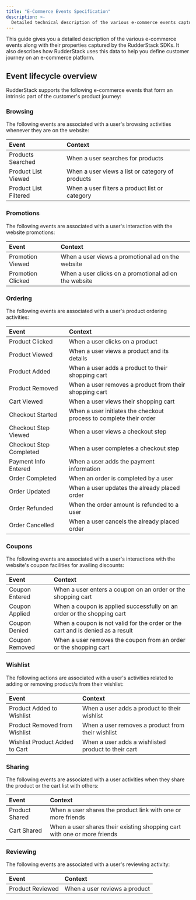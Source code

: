 ```yaml
---
title: "E-Commerce Events Specification"
description: >-
  Detailed technical description of the various e-commerce events captured by RudderStack.
---
```


This guide gives you a detailed description of the various e-commerce events along with their properties captured by the RudderStack SDKs. It also describes how RudderStack uses this data to help you define customer journey on an e-commerce platform.

## Event lifecycle overview

RudderStack supports the following e-commerce events that form an intrinsic part of the customer's product journey:

### Browsing

The following events are associated with a user's browsing activities whenever they are on the website:

| Event       | Context                                        |
| :-------------------- | :------------------------------------------------- |
| <Link to="/event-spec/ecommerce-events-spec/browsing/#products-searched">Products Searched</Link>     | When a user searches for products               |
| <Link to="/event-spec/ecommerce-events-spec/browsing/#product-list-viewed">Product List Viewed</Link>   | When a user views a list or category of products |
| <Link to="/event-spec/ecommerce-events-spec/browsing/#product-list-filtered">Product List Filtered</Link> | When a user filters a product list or category   |

### Promotions

The following events are associated with a user's interaction with the website promotions:

| Event   | Context                                             |
| :---------------- | :------------------------------------------------------ |
| <Link to="/event-spec/ecommerce-events-spec/promotions/#promotion-viewed">Promotion Viewed</Link>  | When a user views a promotional ad on the website     |
| <Link to="/event-spec/ecommerce-events-spec/promotions/#promotion-clicked">Promotion Clicked</Link> | When a user clicks on a promotional ad on the website |

### Ordering

The following events are associated with a user's product ordering activities:

| Event         | Context                                                          |
| :---------------------- | :------------------------------------------------------------------- |
| <Link to="/event-spec/ecommerce-events-spec/ordering/#product-clicked">Product Clicked</Link>          | When a user clicks on a product                        |
| <Link to="/event-spec/ecommerce-events-spec/ordering/#product-viewed">Product Viewed</Link>          | When a user views a product and its details                        |
| <Link to="/event-spec/ecommerce-events-spec/ordering/#product-added">Product Added</Link>           | When a user adds a product to their shopping cart                  |
| <Link to="/event-spec/ecommerce-events-spec/ordering/#product-removed">Product Removed</Link>         | When a user removes a product from their shopping cart             |
| <Link to="/event-spec/ecommerce-events-spec/ordering/#cart-viewed">Cart Viewed</Link>             | When a user views their shopping cart                              |
| <Link to="/event-spec/ecommerce-events-spec/ordering/#checkout-started">Checkout Started</Link>        | When a user initiates the checkout process to complete their order |
| <Link to="/event-spec/ecommerce-events-spec/ordering/#checkout-step-viewed">Checkout Step Viewed</Link>    | When a user views a checkout step                                  |
| <Link to="/event-spec/ecommerce-events-spec/ordering/#checkout-step-completed">Checkout Step Completed</Link> | When a user completes a checkout step                              |
| <Link to="/event-spec/ecommerce-events-spec/ordering/#payment-info-entered">Payment Info Entered</Link>    | When a user adds the payment information                           |
| <Link to="/event-spec/ecommerce-events-spec/ordering/#order-completed">Order Completed</Link>         | When an order is completed by a user                              |
| <Link to="/event-spec/ecommerce-events-spec/ordering/#order-updated">Order Updated</Link>           | When a user updates the already placed order                       |
| <Link to="/event-spec/ecommerce-events-spec/ordering/#order-refunded">Order Refunded</Link>         | When the order amount is refunded to a user                        |
| <Link to="/event-spec/ecommerce-events-spec/ordering/#order-cancelled">Order Cancelled</Link>         | When a user cancels the already placed order                       |

### Coupons

The following events are associated with a user's interactions with the website's coupon facilities for availing discounts:

| Event | Context                                                                    |
| :-------------- | :----------------------------------------------------------------------------- |
| <Link to="/event-spec/ecommerce-events-spec/coupons/#coupon-entered">Coupon Entered</Link>  | When a user enters a coupon on an order or the shopping cart                 |
| <Link to="/event-spec/ecommerce-events-spec/coupons/#coupon-applied">Coupon Applied</Link>  | When a coupon is applied successfully on an order or the shopping cart         |
| <Link to="/event-spec/ecommerce-events-spec/coupons/#coupon-denied">Coupon Denied</Link>   | When a coupon is not valid for the order or the cart and is denied as a result |
| <Link to="/event-spec/ecommerce-events-spec/coupons/#coupon-removed">Coupon Removed</Link>  | When a user removes the coupon from an order or the shopping cart            |

### Wishlist

The following actions are associated with a user's activities related to adding or removing product/s from their wishlist:

| Event                | Context                                           |
| :----------------------------- | :---------------------------------------------------- |
| <Link to="/event-spec/ecommerce-events-spec/wishlisting/#product-added-to-wishlist">Product Added to Wishlist</Link>      | When a user adds a product to their wishlist       |
| <Link to="/event-spec/ecommerce-events-spec/wishlisting/#product-removed-from-wishlist">Product Removed from Wishlist</Link>  | When a user removes a product from their wishlist  |
| <Link to="/event-spec/ecommerce-events-spec/wishlisting/#wishlist-product-added-to-cart">Wishlist Product Added to Cart</Link> | When a user adds a wishlisted product to their cart |

### Sharing

The following events are associated with a user activities when they share the product or the cart list with others:

| Event | Context                                                                |
| :-------------- | :------------------------------------------------------------------------- |
| <Link to="/event-spec/ecommerce-events-spec/sharing/#product-shared">Product Shared</Link>  | When a user shares the product link with one or more friends             |
| <Link to="/event-spec/ecommerce-events-spec/sharing/#cart-shared">Cart Shared</Link>     | When a user shares their existing shopping cart with one or more friends |

### Reviewing

The following events are associated with a user's reviewing activity:

| Event  | Context                     |
| :--------------- | :------------------------------ |
| <Link to="/event-spec/ecommerce-events-spec/reviewing/#product-reviewed">Product Reviewed</Link> | When a user reviews a product |